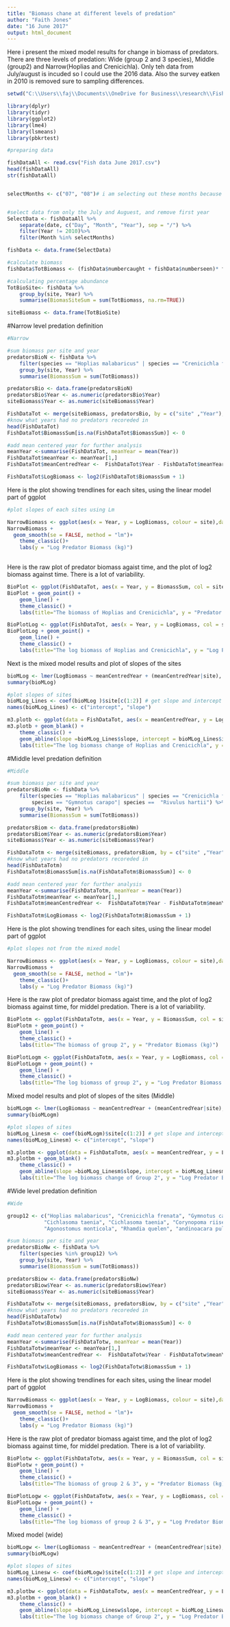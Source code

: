 ---
title: "Biomass chane at different levels of predation"
author: "Faith Jones"
date: "16 June 2017"
output: html_document
---

Here i present the mixed model results for change in biomass of predators. There
are three levels of predation: Wide (group 2 and 3 species), Middle (group2) and 
Narrow(Hoplias and Crenicichla). Only teh data from July/august is incuded so I 
could use the 2016 data. Also the survey eatken in 2010 is removed sure to sampling 
differences. 

```{r, include=FALSE}
setwd("C:\\Users\\faj\\Documents\\OneDrive for Business\\research\\FishPredation\\Data")

library(dplyr)
library(tidyr)
library(ggplot2)
library(lme4)
library(lsmeans)
library(pbkrtest)

#preparing data 

fishDataAll <- read.csv("Fish data June 2017.csv")
head(fishDataAll)
str(fishDataAll)


selectMonths <- c("07", "08")# i am selecting out these months because then i can use the last timepoint 


#select data from only the July and Auguest, and remove first year 
SelectData <- fishDataAll %>% 
	separate(date, c("Day", "Month", "Year"), sep = "/") %>%
	filter(Year != 2010)%>%
	filter(Month %in% selectMonths)

fishData <- data.frame(SelectData)

#calculate biomass
fishData$TotBiomass <- (fishData$numbercaught + fishData$numberseen)* fishData$weight

#calculating percentage abundance
TotBioSite<- fishData %>% 
	group_by(site, Year) %>%
	summarise(BiomasSiteSum = sum(TotBiomass, na.rm=TRUE))

siteBiomass <- data.frame(TotBioSite)

```

#Narrow level predation definition 

```{r, include=FALSE}
#Narrow

#sum biomass per site and year
predatorsBioN <- fishData %>% 
	filter(species == "Hoplias malabaricus" | species == "Crenicichla frenata") %>%
	group_by(site, Year) %>%
	summarise(BiomassSum = sum(TotBiomass))

predatorsBio <- data.frame(predatorsBioN)
predatorsBio$Year <- as.numeric(predatorsBio$Year)
siteBiomass$Year <- as.numeric(siteBiomass$Year)

FishDataTot <- merge(siteBiomass, predatorsBio, by = c("site" ,"Year"),all=TRUE) # this makes sure i 
#know what years had no predators recoreded in 
head(FishDataTot)
FishDataTot$BiomassSum[is.na(FishDataTot$BiomassSum)] <- 0

#add mean centered year for further analysis
meanYear <-summarise(FishDataTot, meanYear = mean(Year)) 
FishDataTot$meanYear <- meanYear[1,]
FishDataTot$meanCentredYear <-  FishDataTot$Year - FishDataTot$meanYear	

FishDataTot$LogBiomass <- log2(FishDataTot$BiomassSum + 1)

```

Here is the plot showing trendlines for each sites, using the linear model
part of ggplot

```{r}

#plot slopes of each sites using Lm

NarrowBiomass <- ggplot(aes(x = Year, y = LogBiomass, colour = site),data = FishDataTot)
NarrowBiomass + 
  geom_smooth(se = FALSE, method = "lm")+ 
	theme_classic()+
	labs(y = "Log Predator Biomass (kg)")
  

```

Here is the raw plot of predator biomass agaist time, and the plot of log2 biomass
against time. There is a lot of variability.
```{r}
BioPlot <- ggplot(FishDataTot, aes(x = Year, y = BiomassSum, col = site, group = site))
BioPlot + geom_point() +
	geom_line() +
	theme_classic() +
	labs(title="The biomass of Hoplias and Crenicichla", y = "Predator Biomass (kg)")

BioPlotLog <- ggplot(FishDataTot, aes(x = Year, y = LogBiomass, col = site, group = site))
BioPlotLog + geom_point() +
	geom_line() +
	theme_classic() +
	labs(title="The log biomass of Hoplias and Crenicichla", y = "Log Predator Biomass (kg)")

```

Next is the mixed model results and plot of slopes of the sites
```{r}
bioMLog <- lmer(LogBiomass ~ meanCentredYear + (meanCentredYear|site), data = FishDataTot)
summary(bioMLog)

#plot slopes of sites
bioMLog_Lines <- coef(bioMLog )$site[c(1:2)] # get slope and intercept of each line in model 3
names(bioMLog_Lines) <- c("intercept", "slope")

m3.plotb <- ggplot(data = FishDataTot, aes(x = meanCentredYear, y = LogBiomass)) # plot of model with varying intercept but not slope, but only main slope shown
m3.plotb + geom_blank() + 
	theme_classic() + 
	geom_abline(slope =bioMLog_Lines$slope, intercept = bioMLog_Lines$intercept) +
	labs(title="The log biomass change of Hoplias and Crenicichla", y = "Log Predator Biomass (kg)")

```

#Middle level predation definition 

```{r, include=FALSE}
#Middle

#sum biomass per site and year
predatorsBioNm <- fishData %>% 
	filter(species == "Hoplias malabaricus" | species == "Crenicichla frenata" | 
		species == "Gymnotus carapo"| species ==  "Rivulus hartii") %>%
	group_by(site, Year) %>%
	summarise(BiomassSum = sum(TotBiomass))

predatorsBiom <- data.frame(predatorsBioNm)
predatorsBiom$Year <- as.numeric(predatorsBiom$Year)
siteBiomass$Year <- as.numeric(siteBiomass$Year)

FishDataTotm <- merge(siteBiomass, predatorsBiom, by = c("site" ,"Year"),all=TRUE) # this makes sure i 
#know what years had no predators recoreded in 
head(FishDataTotm)
FishDataTotm$BiomassSum[is.na(FishDataTotm$BiomassSum)] <- 0

#add mean centered year for further analysis
meanYear <-summarise(FishDataTotm, meanYear = mean(Year)) 
FishDataTotm$meanYear <- meanYear[1,]
FishDataTotm$meanCentredYear <-  FishDataTotm$Year - FishDataTotm$meanYear	

FishDataTotm$LogBiomass <- log2(FishDataTotm$BiomassSum + 1)
```

Here is the plot showing trendlines for each sites, using the linear model
part of ggplot

```{r}

#plot slopes not from the mixed model

NarrowBiomass <- ggplot(aes(x = Year, y = LogBiomass, colour = site),data = FishDataTotm)
NarrowBiomass + 
  geom_smooth(se = FALSE, method = "lm")+ 
	theme_classic()+
	labs(y = "Log Predator Biomass (kg)")
```

Here is the raw plot of predator biomass agaist time, and the plot of log2 biomass
against time, for middel predation. There is a lot of variability.
```{r}
BioPlotm <- ggplot(FishDataTotm, aes(x = Year, y = BiomassSum, col = site, group = site))
BioPlotm + geom_point() +
	geom_line() +
	theme_classic() +
	labs(title="The biomass of group 2", y = "Predator Biomass (kg)")

BioPlotLogm <- ggplot(FishDataTotm, aes(x = Year, y = LogBiomass, col = site))
BioPlotLogm + geom_point() +
	geom_line() +
	theme_classic() +
	labs(title="The log biomass of group 2", y = "Log Predator Biomass (kg)")

```


Mixed model results and plot of slopes of the sites (Middle)
```{r}
bioMLogm <- lmer(LogBiomass ~ meanCentredYear + (meanCentredYear|site), data = FishDataTotm)
summary(bioMLogm)

#plot slopes of sites
bioMLog_Linesm <- coef(bioMLogm)$site[c(1:2)] # get slope and intercept of each line in model 3
names(bioMLog_Linesm) <- c("intercept", "slope")

m3.plotbm <- ggplot(data = FishDataTotm, aes(x = meanCentredYear, y = LogBiomass)) # plot of model with varying intercept but not slope, but only main slope shown
m3.plotbm + geom_blank() + 
	theme_classic() + 
	geom_abline(slope =bioMLog_Linesm$slope, intercept = bioMLog_Linesm$intercept) +
	labs(title="The log biomass change of Group 2", y = "Log Predator Biomass (kg)")

```

#Wide level predation definition 

```{r, include=FALSE}
#Wide

group12 <- c("Hoplias malabaricus", "Crenicichla frenata", "Gymnotus carapo", "Anablepsoides hartii",
			"Cichlasoma taenia", "Cichlasoma taenia", "Corynopoma riisei", "Roeboides dientonito", 
			"Agonostomus monticola", "Rhamdia quelen", "andinoacara pulcher", "Hemigrammus unilineatus", "Rivulus hartii")

#sum biomass per site and year
predatorsBioNw <- fishData %>% 
	filter(species %in% group12) %>%
	group_by(site, Year) %>%
	summarise(BiomassSum = sum(TotBiomass))

predatorsBiow <- data.frame(predatorsBioNw)
predatorsBiow$Year <- as.numeric(predatorsBiow$Year)
siteBiomass$Year <- as.numeric(siteBiomass$Year)

FishDataTotw <- merge(siteBiomass, predatorsBiow, by = c("site" ,"Year"),all=TRUE) # this makes sure i 
#know what years had no predators recoreded in 
head(FishDataTotw)
FishDataTotw$BiomassSum[is.na(FishDataTotw$BiomassSum)] <- 0

#add mean centered year for further analysis
meanYear <-summarise(FishDataTotw, meanYear = mean(Year)) 
FishDataTotw$meanYear <- meanYear[1,]
FishDataTotw$meanCentredYear <-  FishDataTotw$Year - FishDataTotw$meanYear	

FishDataTotw$LogBiomass <- log2(FishDataTotw$BiomassSum + 1)


```

Here is the plot showing trendlines for each sites, using the linear model
part of ggplot

```{r}
NarrowBiomass <- ggplot(aes(x = Year, y = LogBiomass, colour = site),data = FishDataTotw)
NarrowBiomass + 
  geom_smooth(se = FALSE, method = "lm")+ 
	theme_classic()+
	labs(y = "Log Predator Biomass (kg)")

```

Here is the raw plot of predator biomass agaist time, and the plot of log2 biomass
against time, for middel predation. There is a lot of variability.

```{r}
BioPlotw <- ggplot(FishDataTotw, aes(x = Year, y = BiomassSum, col = site, group = site))
BioPlotw + geom_point() +
	geom_line() +
	theme_classic() +
	labs(title="The biomass of group 2 & 3", y = "Predator Biomass (kg)")

BioPlotLogw <- ggplot(FishDataTotw, aes(x = Year, y = LogBiomass, col = site))
BioPlotLogw + geom_point() +
	geom_line() +
	theme_classic() +
	labs(title="The log biomass of group 2 & 3", y = "Log Predator Biomass (kg)")

```

Mixed model (wide)
```{r}
bioMLogw <- lmer(LogBiomass ~ meanCentredYear + (meanCentredYear|site), data = FishDataTotw)
summary(bioMLogw)

#plot slopes of sites
bioMLog_Linesw <- coef(bioMLogw)$site[c(1:2)] # get slope and intercept of each line in model 3
names(bioMLog_Linesw) <- c("intercept", "slope")

m3.plotbw <- ggplot(data = FishDataTotw, aes(x = meanCentredYear, y = LogBiomass)) # plot of model with varying intercept but not slope, but only main slope shown
m3.plotbm + geom_blank() + 
	theme_classic() + 
	geom_abline(slope =bioMLog_Linesw$slope, intercept = bioMLog_Linesw$intercept) +
	labs(title="The log biomass change of Group 2", y = "Log Predator Biomass (kg)")

```
